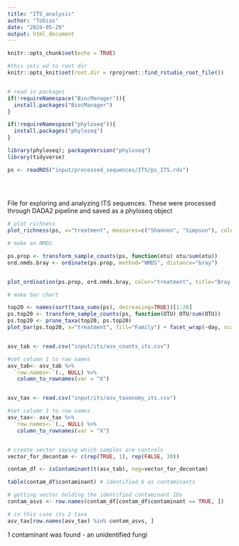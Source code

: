 ```yaml
---
title: "ITS_analysis"
author: "Tobias"
date: "2024-05-29"
output: html_document
---
```


```r
knitr::opts_chunk$set(echo = TRUE)

#this sets wd to root dir
knitr::opts_knit$set(root.dir = rprojroot::find_rstudio_root_file())


# read in packages
if(!requireNamespace("BiocManager")){
  install.packages("BiocManager")
}

if(!requireNamespace("phyloseq")){
  install.packages("phyloseq")
}

library(phyloseq); packageVersion("phyloseq")
library(tidyverse)


```


```r
ps <- readRDS("input/processed_sequences/ITS/ps_ITS.rds")
  
  
  
```



File for exploring and analyzing ITS sequences. These were processed through DADA2 pipeline and saved as a phyloseq object

```r



# plot richness
plot_richness(ps, x="treatment", measures=c("Shannon", "Simpson"), color="day")

```

```r

# make an NMDS

ps.prop <- transform_sample_counts(ps, function(otu) otu/sum(otu))
ord.nmds.bray <- ordinate(ps.prop, method="NMDS", distance="bray")


plot_ordination(ps.prop, ord.nmds.bray, color="treatment", title="Bray NMDS")

```

```r


# make bar chart

top20 <- names(sort(taxa_sums(ps), decreasing=TRUE))[1:20]
ps.top20 <- transform_sample_counts(ps, function(OTU) OTU/sum(OTU))
ps.top20 <- prune_taxa(top20, ps.top20)
plot_bar(ps.top20, x="treatment", fill="Family") + facet_wrap(~day, scales="free_x")



```


```r
asv_tab <- read.csv("input/its/asv_counts_its.csv")

#set column 1 to row names
asv_tab<- asv_tab %>%
  `row.names<-`(., NULL) %>% 
   column_to_rownames(var = "X")


asv_tax <- read.csv("input/its/asv_taxonomy_its.csv")

#set column 1 to row names
asv_tax<- asv_tax %>%
  `row.names<-`(., NULL) %>% 
   column_to_rownames(var = "X")


# create vector saying which samples are controls
vector_for_decontam <- c(rep(TRUE, 1), rep(FALSE, 30))

contam_df <- isContaminant(t(asv_tab), neg=vector_for_decontam)

table(contam_df$contaminant) # identified 6 as contaminants

# getting vector holding the identified contaminant IDs
contam_asvs <- row.names(contam_df[contam_df$contaminant == TRUE, ])

# in this case its 2 taxa
asv_tax[row.names(asv_tax) %in% contam_asvs, ]

```
1 contaminant was found - an unidentified fungi


